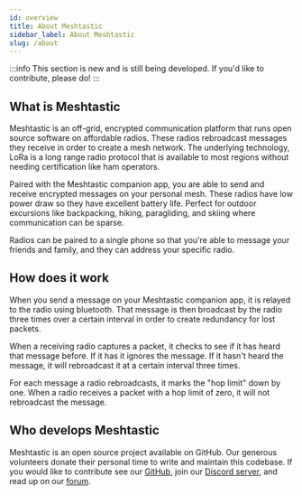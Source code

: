 ```yaml
---
id: overview
title: About Meshtastic
sidebar_label: About Meshtastic
slug: /about
---
```


:::info
This section is new and is still being developed. If you'd like to contribute, please do!
:::

## What is Meshtastic

Meshtastic is an off-grid, encrypted communication platform that runs open source software on affordable radios. These radios rebroadcast messages they receive in order to create a mesh network. The underlying technology, LoRa is a long range radio protocol that is available to most regions without needing certification like ham operators.

Paired with the Meshtastic companion app, you are able to send and receive encrypted messages on your personal mesh. These radios have low power draw so they have excellent battery life. Perfect for outdoor excursions like backpacking, hiking, paragliding, and skiing where communication can be sparse.

Radios can be paired to a single phone so that you're able to message your friends and family, and they can address your specific radio.

## How does it work

When you send a message on your Meshtastic companion app, it is relayed to the radio using bluetooth. That message is then broadcast by the radio three times over a certain interval in order to create redundancy for lost packets.

When a receiving radio captures a packet, it checks to see if it has heard that message before. If it has it ignores the message. If it hasn't heard the message, it will rebroadcast it at a certain interval three times.

For each message a radio rebroadcasts, it marks the "hop limit" down by one. When a radio receives a packet with a hop limit of zero, it will not rebroadcast the message.

## Who develops Meshtastic

<!--- FIXME add Github organization list/contributor list --->

Meshtastic is an open source project available on GitHub. Our generous volunteers donate their personal time to write and maintain this codebase. If you would like to contribute see our [GitHub](https://github.com/meshtastic), join our [Discord server](https://discord.com/invite/UQJ5QuM7vq), and read up on our [forum](https://meshtastic.discourse.group).
